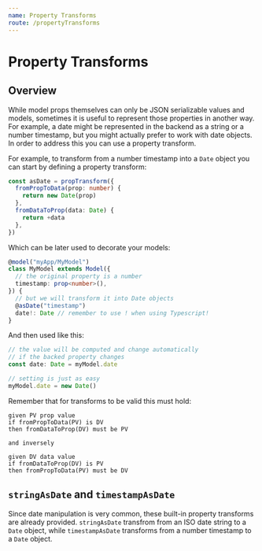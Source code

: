 ```yaml
---
name: Property Transforms
route: /propertyTransforms
---
```


# Property Transforms

## Overview

While model props themselves can only be JSON serializable values and models, sometimes it is useful to represent those properties in another way.
For example, a date might be represented in the backend as a string or a number timestamp, but you might actually prefer to work with date objects.
In order to address this you can use a property transform.

For example, to transform from a number timestamp into a `Date` object you can start by defining a property transform:

```ts
const asDate = propTransform({
  fromPropToData(prop: number) {
    return new Date(prop)
  },
  fromDataToProp(data: Date) {
    return +data
  },
})
```

Which can be later used to decorate your models:

```ts
@model("myApp/MyModel")
class MyModel extends Model({
  // the original property is a number
  timestamp: prop<number>(),
}) {
  // but we will transform it into Date objects
  @asDate("timestamp")
  date!: Date // remember to use ! when using Typescript!
}
```

And then used like this:

```ts
// the value will be computed and change automatically
// if the backed property changes
const date: Date = myModel.date

// setting is just as easy
myModel.date = new Date()
```

Remember that for transforms to be valid this must hold:

```
given PV prop value
if fromPropToData(PV) is DV
then fromDataToProp(DV) must be PV

and inversely

given DV data value
if fromDataToProp(DV) is PV
then fromPropToData(PV) must be DV
```

## `stringAsDate` and `timestampAsDate`

Since date manipulation is very common, these built-in property transforms are already provided.
`stringAsDate` transfrom from an ISO date string to a `Date` object, while `timestampAsDate` transforms from a number timestamp to a `Date` object.
